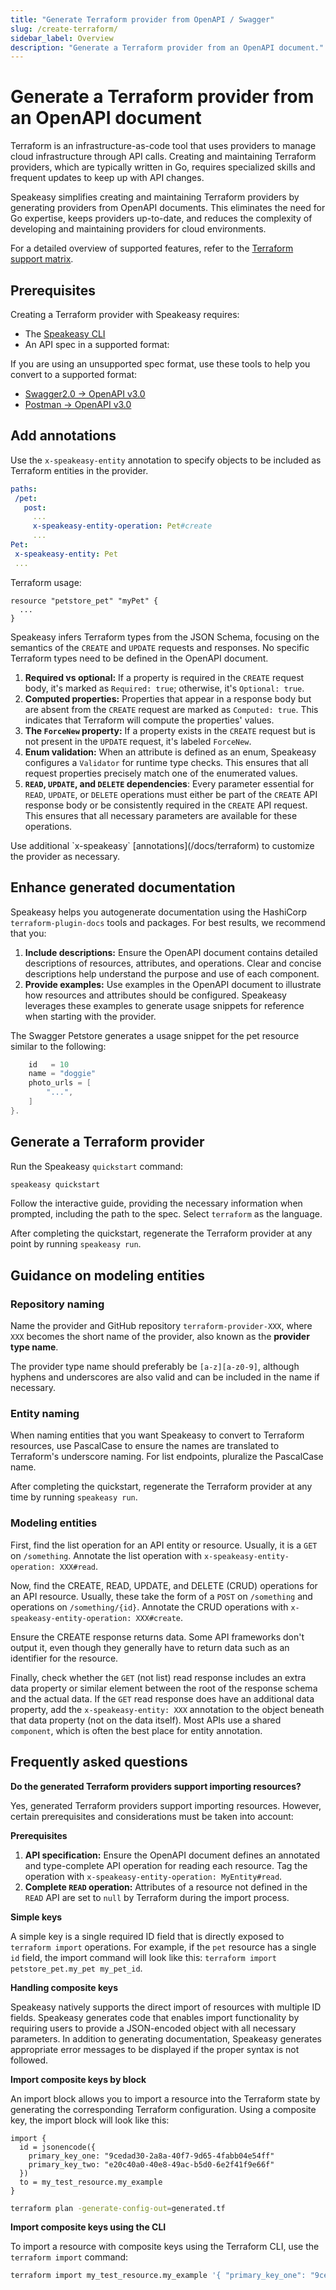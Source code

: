 ```yaml
---
title: "Generate Terraform provider from OpenAPI / Swagger"
slug: /create-terraform/
sidebar_label: Overview
description: "Generate a Terraform provider from an OpenAPI document."
---
```



# Generate a Terraform provider from an OpenAPI document

Terraform is an infrastructure-as-code tool that uses providers to manage cloud infrastructure through API calls. Creating and maintaining Terraform providers, which are typically written in Go, requires specialized skills and frequent updates to keep up with API changes.

Speakeasy simplifies creating and maintaining Terraform providers by generating providers from OpenAPI documents. This eliminates the need for Go expertise, keeps providers up-to-date, and reduces the complexity of developing and maintaining providers for cloud environments.

For a detailed overview of supported features, refer to the [Terraform support matrix](/docs/supported/terraform).

## Prerequisites

Creating a Terraform provider with Speakeasy requires:

- The [Speakeasy CLI](/docs/speakeasy-reference/cli/getting-started)
- An API spec in a supported format:

<Table 
  data={[
    { format: "OpenAPI 3.0", supported: "✅" },
    { format: "OpenAPI 3.1", supported: "✅" },
    { format: "JSON Schema", supported: "✅" },
    { format: "Postman Collection", supported: "🔜" }
  ]}
  columns={[
    { key: "format", header: "Spec format" },
    { key: "supported", header: "Supported" }
  ]}
/>

<Callout title="Tip" >
If you are using an unsupported spec format, use these tools to help you convert to a supported format:

- [Swagger2.0 -> OpenAPI v3.0](https://github.com/swagger-api/swagger-converter)
- [Postman -> OpenAPI v3.0](https://kevinswiber.github.io/postman2openapi/)
</Callout>

## Add annotations

Use the `x-speakeasy-entity` annotation to specify objects to be included as Terraform entities in the provider.
  
```yaml
paths:
 /pet:
   post:
     ...
     x-speakeasy-entity-operation: Pet#create
     ...
Pet:
 x-speakeasy-entity: Pet
 ...
```

Terraform usage:

```HCL
resource "petstore_pet" "myPet" {
  ...
}
```

Speakeasy infers Terraform types from the JSON Schema, focusing on the semantics of the `CREATE` and `UPDATE` requests and responses. No specific Terraform types need to be defined in the OpenAPI document.

1. **Required vs optional:** If a property is required in the `CREATE` request body, it's marked as `Required: true`; otherwise, it's `Optional: true`.
2. **Computed properties:** Properties that appear in a response body but are absent from the `CREATE` request are marked as `Computed: true`. This indicates that Terraform will compute the properties' values.
3. **The `ForceNew` property:** If a property exists in the `CREATE` request but is not present in the `UPDATE` request, it's labeled `ForceNew`.
4. **Enum validation:** When an attribute is defined as an enum, Speakeasy configures a `Validator` for runtime type checks. This ensures that all request properties precisely match one of the enumerated values.
5. **`READ`, `UPDATE`, and `DELETE` dependencies**: Every parameter essential for `READ`, `UPDATE`, or `DELETE` operations must either be part of the `CREATE` API response body or be consistently required in the `CREATE` API request. This ensures that all necessary parameters are available for these operations.

<Callout title="Tip" >
  Use additional `x-speakeasy` [annotations](/docs/terraform) to
  customize the provider as necessary.
</Callout>

## Enhance generated documentation

Speakeasy helps you autogenerate documentation using the HashiCorp `terraform-plugin-docs` tools and packages. For best results, we recommend that you:

1. **Include descriptions:** Ensure the OpenAPI document contains detailed descriptions of resources, attributes, and operations. Clear and concise descriptions help understand the purpose and use of each component.
2. **Provide examples:** Use examples in the OpenAPI document to illustrate how resources and attributes should be configured. Speakeasy leverages these examples to generate usage snippets for reference when starting with the provider.


The Swagger Petstore generates a usage snippet for the pet resource similar to the following:

```go "petstore_pet" "my_pet" {
    id   = 10
    name = "doggie"
    photo_urls = [
        "...",
    ]
}.
```

## Generate a Terraform provider

Run the Speakeasy `quickstart` command:

```bash
speakeasy quickstart
```

Follow the interactive guide, providing the necessary information when prompted, including the path to the spec. Select `terraform` as the language. 

After completing the quickstart, regenerate the Terraform provider at any point by running `speakeasy run`.

## Guidance on modeling entities

### Repository naming

Name the provider and GitHub repository `terraform-provider-XXX`, where `XXX` becomes the short name of the provider, also known as the **provider type name**.

The provider type name should preferably be `[a-z][a-z0-9]`, although hyphens and underscores are also valid and can be included in the name if necessary.

### Entity naming

When naming entities that you want Speakeasy to convert to Terraform resources, use PascalCase to ensure the names are translated to Terraform's underscore naming. For list endpoints, pluralize the PascalCase name.

After completing the quickstart, regenerate the Terraform provider at any time by running `speakeasy run`.

### Modeling entities

First, find the list operation for an API entity or resource. Usually, it is a `GET` on `/something`. Annotate the list operation with `x-speakeasy-entity-operation: XXX#read`.

Now, find the CREATE, READ, UPDATE, and DELETE (CRUD) operations for an API resource. Usually, these take the form of a `POST` on `/something` and operations on `/something/{id}`. Annotate the CRUD operations with `x-speakeasy-entity-operation: XXX#create`.


Ensure the CREATE response returns data. Some API frameworks don't output it, even though they generally have to return data such as an identifier for the resource.

Finally, check whether the `GET` (not list) read response includes an extra data property or similar element between the root of the response schema and the actual data. If the `GET` read response does have an additional data property, add the `x-speakeasy-entity: XXX` annotation to the object beneath that data property (not on the data itself). Most APIs use a shared `component`, which is often the best place for entity annotation.

## Frequently asked questions

**Do the generated Terraform providers support importing resources?**

Yes, generated Terraform providers support importing resources. However, certain prerequisites and considerations must be taken into account:

**Prerequisites**

1. **API specification:** Ensure the OpenAPI document defines an annotated and type-complete API operation for reading each resource. Tag the operation with `x-speakeasy-entity-operation: MyEntity#read`.
2. **Complete `READ` operation:** Attributes of a resource not defined in the `READ` API are set to `null` by Terraform during the import process.

**Simple keys**

A simple key is a single required ID field that is directly exposed to `terraform import` operations. For example, if the `pet` resource has a single `id` field, the import command will look like this: `terraform import petstore_pet.my_pet my_pet_id`.

**Handling composite keys**

Speakeasy natively supports the direct import of resources with multiple ID fields. Speakeasy generates code that enables import functionality by requiring users to provide a JSON-encoded object with all necessary parameters. In addition to generating documentation, Speakeasy generates appropriate error messages to be displayed if the proper syntax is not followed.

**Import composite keys by block**

An import block allows you to import a resource into the Terraform state by generating the corresponding Terraform configuration. Using a composite key, the import block will look like this:

```hcl test.tf
import {
  id = jsonencode({
    primary_key_one: "9cedad30-2a8a-40f7-9d65-4fabb04e54ff"
    primary_key_two: "e20c40a0-40e8-49ac-b5d0-6e2f41f9e66f"
  })
  to = my_test_resource.my_example
}
```

```bash
terraform plan -generate-config-out=generated.tf
```
**Import composite keys using the CLI**

To import a resource with composite keys using the Terraform CLI, use the `terraform import` command:

```bash
terraform import my_test_resource.my_example '{ "primary_key_one": "9cedad30-2a8a-40f7-9d65-4fabb04e54ff", "primary_key_two": "e20c40a0-40e8-49ac-b5d0-6e2f41f9e66f" }'
```
